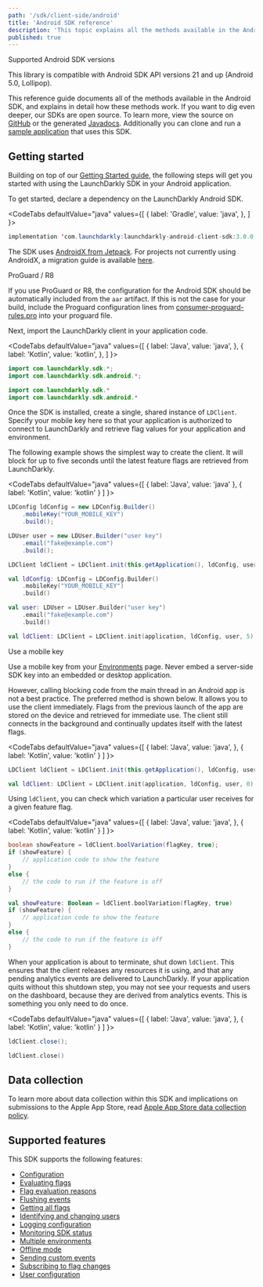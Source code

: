 ```yaml
---
path: '/sdk/client-side/android'
title: 'Android SDK reference'
description: 'This topic explains all the methods available in the Android SDK.'
published: true
---
```


<Callout intent="info">
<CalloutTitle>Supported Android SDK versions</CalloutTitle>
<CalloutDescription>

This library is compatible with Android SDK API versions 21 and up (Android 5.0, Lollipop).

</CalloutDescription>
</Callout>

This reference guide documents all of the methods available in the Android SDK, and explains in detail how these methods work. If you want to dig even deeper, our SDKs are open source. To learn more, view the source on [GitHub](https://github.com/launchdarkly/android-client-sdk) or the generated [Javadocs](https://launchdarkly.github.io/android-client-sdk/). Additionally you can clone and run a [sample application](https://github.com/launchdarkly/hello-android) that uses this SDK.

## Getting started

Building on top of our [Getting Started guide](/home/getting-started), the following steps will get you started with using the LaunchDarkly SDK in your Android application.

To get started, declare a dependency on the LaunchDarkly Android SDK.

<CodeTabs
  defaultValue="java"
  values={[
    { label: 'Gradle', value: 'java', },
  ]
}>
<CodeTabItem value="java">

```java
implementation 'com.launchdarkly:launchdarkly-android-client-sdk:3.0.0'
```

</CodeTabItem>
</CodeTabs>

The SDK uses [AndroidX from Jetpack](https://developer.android.com/jetpack/androidx). For projects not currently using AndroidX, a migration guide is available [here](https://developer.android.com/jetpack/androidx/migrate).

<Callout intent="info">
  <CalloutTitle>ProGuard / R8</CalloutTitle>
<CalloutDescription>


If you use ProGuard or R8, the configuration for the Android SDK should be automatically included from the `aar` artifact. If this is not the case for your build, include the Proguard configuration lines from [consumer-proguard-rules.pro](https://github.com/launchdarkly/android-client-sdk/blob/master/launchdarkly-android-client-sdk/consumer-proguard-rules.pro)
into your proguard file.

</CalloutDescription>
</Callout>

Next, import the LaunchDarkly client in your application code.

<CodeTabs
  defaultValue="java"
  values={[
    { label: 'Java', value: 'java', },
    { label: 'Kotlin', value: 'kotlin', },
  ]
}>
<CodeTabItem value="java">

```java
import com.launchdarkly.sdk.*;
import com.launchdarkly.sdk.android.*;
```

</CodeTabItem>
<CodeTabItem value="kotlin">

```kotlin
import com.launchdarkly.sdk.*
import com.launchdarkly.sdk.android.*
```

</CodeTabItem>
</CodeTabs>

Once the SDK is installed, create a single, shared instance of `LDClient`. Specify your mobile key here so that your application is authorized to connect to LaunchDarkly and retrieve flag values for your application and environment.

The following example shows the simplest way to create the client. It will block for up to five seconds until the latest feature flags are retrieved from LaunchDarkly.

<CodeTabs
  defaultValue="java"
  values={[
    { label: 'Java', value: 'java' },
    { label: 'Kotlin', value: 'kotlin' }
  ]
}>
<CodeTabItem value="java">

```java
LDConfig ldConfig = new LDConfig.Builder()
    .mobileKey("YOUR_MOBILE_KEY")
    .build();

LDUser user = new LDUser.Builder("user key")
    .email("fake@example.com")
    .build();

LDClient ldClient = LDClient.init(this.getApplication(), ldConfig, user, 5);
```

</CodeTabItem>

<CodeTabItem value="kotlin">

```kotlin
val ldConfig: LDConfig = LDConfig.Builder()
    .mobileKey("YOUR_MOBILE_KEY")
    .build()

val user: LDUser = LDUser.Builder("user key")
    .email("fake@example.com")
    .build()

val ldClient: LDClient = LDClient.init(application, ldConfig, user, 5)
```

</CodeTabItem>
</CodeTabs>

<Callout intent="info">
  <CalloutTitle>Use a mobile key</CalloutTitle>
<CalloutDescription>


Use a mobile key from your [Environments](https://app.launchdarkly.com/settings#/environments) page. Never embed a server-side SDK key into an embedded or desktop application.

</CalloutDescription>
</Callout>

However, calling blocking code from the main thread in an Android app is not a best practice. The preferred method is shown below. It allows you to use the client immediately. Flags from the previous launch of the app are stored on the device and retrieved for immediate use. The client still connects in the background and continually updates itself with the latest flags.

<CodeTabs
  defaultValue="java"
  values={[
    { label: 'Java', value: 'java', },
    { label: 'Kotlin', value: 'kotlin' }
  ]
}>
<CodeTabItem value="java">

```java
LDClient ldClient = LDClient.init(this.getApplication(), ldConfig, user, 0);
```

</CodeTabItem>

<CodeTabItem value="kotlin">

```kotlin
val ldClient: LDClient = LDClient.init(application, ldConfig, user, 0)
```

</CodeTabItem>
</CodeTabs>

Using `ldClient`, you can check which variation a particular user receives for a given feature flag.

<CodeTabs
  defaultValue="java"
  values={[
    { label: 'Java', value: 'java', },
    { label: 'Kotlin', value: 'kotlin' }
  ]
}>
<CodeTabItem value="java">

```java
boolean showFeature = ldClient.boolVariation(flagKey, true);
if (showFeature) {
    // application code to show the feature
}
else {
    // the code to run if the feature is off
}
```

</CodeTabItem>

<CodeTabItem value="kotlin">

```kotlin
val showFeature: Boolean = ldClient.boolVariation(flagKey, true)
if (showFeature) {
    // application code to show the feature
}
else {
    // the code to run if the feature is off
}
```

</CodeTabItem>
</CodeTabs>

When your application is about to terminate, shut down `ldClient`. This ensures that the client releases any resources it is using, and that any pending analytics events are delivered to LaunchDarkly. If your application quits without this shutdown step, you may not see your requests and users on the dashboard, because they are derived from analytics events. This is something you only need to do once.

<CodeTabs
  defaultValue="java"
  values={[
    { label: 'Java', value: 'java', },
    { label: 'Kotlin', value: 'kotlin' }
  ]
}>
<CodeTabItem value="java">

```java
ldClient.close();
```

</CodeTabItem>
<CodeTabItem value="kotlin">

```kotlin
ldClient.close()
```

</CodeTabItem>
</CodeTabs>

## Data collection

To learn more about data collection within this SDK and implications on submissions to the Apple App Store, read [Apple App Store data collection policy](/sdk/concepts/apple-app-store).

## Supported features

This SDK supports the following features:

* [Configuration](/sdk/features/config#android)
* [Evaluating flags](/sdk/features/variation#android)
* [Flag evaluation reasons](/sdk/features/variationdetail#android)
* [Flushing events](/sdk/features/flush#android)
* [Getting all flags](/sdk/features/all-flags#android)
* [Identifying and changing users](/sdk/features/identify#android)
* [Logging configuration](/sdk/features/logging#android)
* [Monitoring SDK status](/sdk/features/monitoring#android)
* [Multiple environments](/sdk/features/multiple-environments#android)
* [Offline mode](/sdk/features/offline-mode#android)
* [Sending custom events](/sdk/features/track#android)
* [Subscribing to flag changes](/sdk/features/flag-changes#android)
* [User configuration](/sdk/features/user-config#android)
